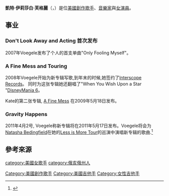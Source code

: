 {{Infobox musical artist
| Name =凱特·芙格麗<br/>{{small|Kate Voegele}} 
| Img =Kate Voegele.png
| Img_capt =
| Img_size = 
| Landscape = 
| Background = solo_singer
| Birth_name = Kate Elizabeth Voegele
| Alias = 
| Born = {{birth date and age|mf=yes|1986|12|8}}
| Origin = [[美國|美國]][[俄亥俄州|俄亥俄州]]{{link-en|海灣鎮 (俄亥俄州)|Bay Village, Ohio|海灣鎮}}
| Instrument = [[歌唱|人聲]]、[[吉他|吉他]]、[[曼多林琴|曼陀林琴]]、[[鋼琴|鋼琴]]
| Genre = [[Pop_(音樂類型)|Pop]]、[[搖滾樂|搖滾]]、[[民間音樂|民間音樂]]
| Occupation = [[創作歌手|創作歌手]]、[[音樂家|音樂家]]、[[女演員|女演員]]
| Years_active = 2003年至今
| Label = [[Interscope_Records|Interscope]]/[[MySpace_Records|MySpace]]
| Associated_acts = 
| URL = http://www.katevoegele.com/ Kate Voegele : Official Site
}}

'''凱特·伊莉莎白·芙格麗'''（{{lang-en|Kate Elizabeth Voegele}}，{{bd|1986年|12月8日|catidx=Vogele}}）是位[[美國|美國]][[創作歌手|創作歌手]]、[[音樂家|音樂家]]與[[女演員|女演員]]。

==事业==
===Don't Look Away and Acting 首次发布===
2007年Voegele发布了个人的首支单曲"Only Fooling Myself"。{{Citation needed|date=June 2011}}

===A Fine Mess and Touring===
2008年Voegele开始为新专辑写歌,到年末的时候,她签约了[[Interscope_Records|Interscope Records]]。{{Citation needed|date=June 2011}} 同时为这张专辑她还翻唱了"When You Wish Upon a Star "[[DisneyMania_6|DisneyMania 6]]。{{Citation needed|date=June 2011}}

Kate的第二张专辑, [[A_Fine_Mess_(album)|A Fine Mess]] 在2009年5月18日发布。{{Citation needed|date=June 2011}}

===Gravity Happens===
2011年4月2号, Voegele称新专辑将在2011年5月17日发布。{{Citation needed|date=June 2011}}Voegele将会为[[Natasha_Bedingfield|Natasha Bedingfield]]在她的[[Less_is_More_Tour|Less is More Tour]]的巡演中演唱新专辑的歌曲.<ref>{{cite press release |url=http://www.natashabedingfield.com/us/news/us/2011/04/20/natasha_announces_less_is_more_tour |publisher=[[Sony_Music_Entertainment|Sony Music Entertainment]] |date=19 April 2011 |title=NATASHA BEDINGFIELD ANNOUNCES "LESS IS MORE" SUMMER TOUR PRESENTED BY FRESCHETTA® |accessdate=7 May 2011 |archiveurl=https://web.archive.org/web/20110522034303/http://www.natashabedingfield.com/us/news/us/2011/04/20/natasha_announces_less_is_more_tour |archivedate=2011-05-22 |dead-url=no }}</ref>

== 參考來源 ==
{{Reflist|}}

{{Authority control}}
{{DEFAULTSORT:Voegele, Kate}}
[[category:美國女歌手|category:美國女歌手]]
[[Category:美國創作歌手|Category:美國創作歌手]]
[[Category:美國吉他手|Category:美國吉他手]]
[[Category:女性吉他手|Category:女性吉他手]]
[[category:俄亥俄州人|category:俄亥俄州人]]